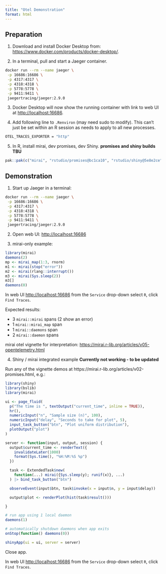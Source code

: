 ```yaml
---
title: "Otel Demonstration"
format: html
---
```


## Preparation

1.  Download and install Docker Desktop from: <https://www.docker.com/products/docker-desktop/>.

2.  In a terminal, pull and start a Jaeger container.

``` sh
docker run --rm --name jaeger \
 -p 16686:16686 \
 -p 4317:4317 \
 -p 4318:4318 \
 -p 5778:5778 \
 -p 9411:9411 \
 jaegertracing/jaeger:2.9.0
```

3. Docker Desktop will now show the running container with link to web UI at <http://localhost:16686>.

4. Add following line to `.Renviron` (may need sudo to modify).
This can't just be set within an R session as needs to apply to all new processes.

```sh
OTEL_TRACES_EXPORTER = "http"
```

5. In R, install mirai, dev promises, dev Shiny. **promises and shiny builds TBU**

```r
pak::pak(c("mirai", "rstudio/promises@bc1ca10", "rstudio/shiny@5e8e2ce"))
```

## Demonstration

1. Start up Jaeger in a terminal:

```sh
docker run --rm --name jaeger \
 -p 16686:16686 \
 -p 4317:4317 \
 -p 4318:4318 \
 -p 5778:5778 \
 -p 9411:9411 \
 jaegertracing/jaeger:2.9.0
```
2. Open web UI: <http://localhost:16686>

3. mirai-only example:

```r
library(mirai)
daemons(2)
mp <- mirai_map(1:3, rnorm)
m1 <- mirai(stop("error"))
m2 <- mirai(rlang::interrupt())
m3 <- mirai(Sys.sleep(2))
m3[]
daemons(0)
```

In web UI <http://localhost:16686> from the `Service` drop-down select `R`, click `Find Traces`.

Expected results:

- 3 `mirai::mirai` spans (2 show an error)
- 1 `mirai::mirai_map` span
- 1 `mirai::daemons` span
- 2 `mirai::daemon` spans

mirai otel vignette for interpretation: <https://mirai.r-lib.org/articles/v05-opentelemetry.html>

4. Shiny / mirai integrated example **Currently not working - to be updated**

Run any of the vignette demos at https://mirai.r-lib.org/articles/v02-promises.html, e.g.:

```r
library(shiny)
library(bslib)
library(mirai)

ui <- page_fluid(
  p("The time is ", textOutput("current_time", inline = TRUE)),
  hr(),
  numericInput("n", "Sample size (n)", 100),
  numericInput("delay", "Seconds to take for plot", 5),
  input_task_button("btn", "Plot uniform distribution"),
  plotOutput("plot")
)

server <- function(input, output, session) {
  output$current_time <- renderText({
    invalidateLater(1000)
    format(Sys.time(), "%H:%M:%S %p")
  })

  task <- ExtendedTask$new(
    function(...) mirai({Sys.sleep(y); runif(x)}, ...)
  ) |> bind_task_button("btn")

  observeEvent(input$btn, task$invoke(x = input$n, y = input$delay))

  output$plot <- renderPlot(hist(task$result()))

}

# run app using 1 local daemon
daemons(1)

# automatically shutdown daemons when app exits
onStop(function() daemons(0))

shinyApp(ui = ui, server = server)
```

Close app.

In web UI <http://localhost:16686> from the `Service` drop-down select `R`, click `Find Traces`.

